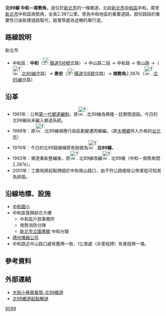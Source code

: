 {{Infobox TwRoad|
|Type=th
|Code=北99線
|Num=tp99
|Level=鄉道
|Name=南山路
|Length=2.387
|Start=[[新北市|新北市]][[中和區|中和區]]中和
|End=新北市中和區南勢角{{r|end}}
|OldNum=[[File:TW_THWtp89.png|30px]]
|OldNumB=1976
|OldNumE=1982
}}
'''北99線 中和－南勢角'''{{r|end}}，是位於[[新北市|新北市]]的一條鄉道，北起[[新北市|新北市]][[中和區|中和區]]中和，南至[[新北市|新北市]]中和區南勢角{{r|end}}，全長2.387公里。{{r|tpc}}曾為中和地區的重要道路，部份路段的重要性已由新建道路取代，路寬窄處為逆樁的單行道。

==路線說明==
;新北市
*中和區：'''中和'''（[[File:TW_CHW106.svg|23px]][[縣道106號|縣道106號]]岔路）→ 中山路二段 → 中和路 → 南山路 →（[[File:TW_THWtp90.png|30px]][[北90線|北90線]]岔路）→ '''景安'''（[[File:TW_CHW106.svg|23px]][[縣道106號|縣道106號]]岔路）→ '''南勢角'''2.387k（[[File:TW_THWtp95.png|30px]][[北95線|北95線]]岔路）

==沿革==
*1961年：公佈[[台北縣鄉道列表_(1966年)|第一代鄉道編制]]。{{r|gazette}}昔[[File:TW_THWtp99.png|30px]]北99線為興隆－廷寮間道路。今日的北99線尚未編入鄉道系統。
*1968年：原[[File:TW_THWtp99.png|30px]]北99線順應行政區劃變遷而解編。（原[[木柵鄉|木柵鄉]]併入升格的[[台北市|台北市]]）
*1976年：今日的北99路線補原有缺號為[[File:TW_THWtp89.png|30px]]'''北89線'''。
*1983年：鄉道重新整編後，原[[File:TW_THWtp89.png|30px]]北89線改編[[File:TW_THWtp99.png|30px]]北99線（中和－南勢角間2.387k）。
*2001年：工務局將起點牌插於中和南山路口，由不符公路總局公佈里程可知其為誤插。

==沿線地標、設施==
*[[中和國小|中和國小]]
*中和區復興綜合大樓
**中和區戶政事務所
**南勢消防分隊
**[[新北市立圖書館|新北市立圖書館]] 中和分館
*[[德州儀器公司|德州儀器公司]]
*中和路近中山路口處有舊牌一枚、1公里處（非里程牌）有里程碑一塊。

==參考資料==
{{reflist|refs=

<ref name="end">公路總局資料中將本線終點地名作'''石門'''，但依今日實際終點地名應改'''南勢角'''為宜。</ref>

<ref name="tpc">{{cite web |url=http://spreadsheets.google.com/pub?key=0Avc0r7dng8JrdFF0YmRlSEl1dWhxVmJtR2hwZDFmcFE&gid=0 |title=臺北縣鄉道公路里程表 |accessdate=2010-08-19 |date=2010-01-26 |5= |publisher=公路總局 |archive-date=2014-04-20 |archive-url=https://web.archive.org/web/20140420112137/https://spreadsheets.google.com/pub?key=0Avc0r7dng8JrdFF0YmRlSEl1dWhxVmJtR2hwZDFmcFE&gid=0 |dead-url=yes }}</ref>

<ref name="gazette">{{cite web|url=http://gaz.ncl.edu.tw/detail.jsp?sysid=E0921514 |title=公告臺灣省縣鄉道及專用公路路線里程-{表}- |accessdate=2010-06-10 |date=1966-08-01 |work=政府公報資訊網 |publisher=臺灣省政府}}</ref>

}}

==外部連結==
*[http://paidamu.pixnet.net/blog/post/23694358 大街小巷兩風情-北99鄉道]{{dead link|date=2017年11月 |bot=InternetArchiveBot |fix-attempted=yes }}
*[http://www.wretch.cc/blog/anddy111/1147320 北99鄉道起點解謎]

{{新北市鄉道}}

[[Category:新北市區道|9099]]